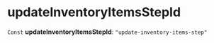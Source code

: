 
# updateInventoryItemsStepId

 `Const` **updateInventoryItemsStepId**: `"update-inventory-items-step"`

